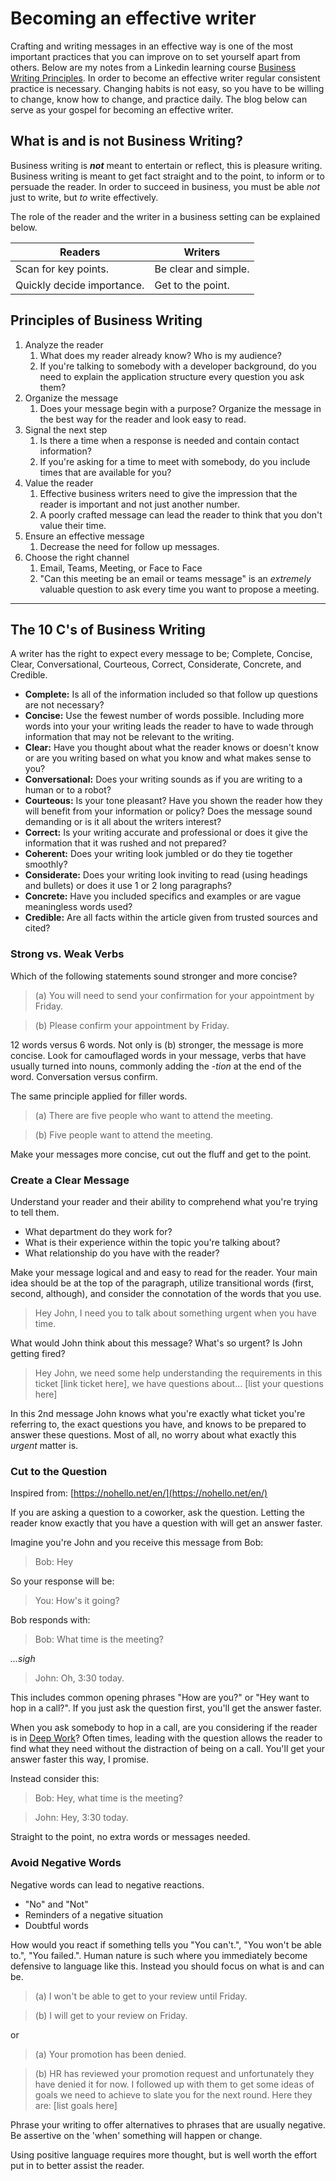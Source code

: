 # Becoming an effective writer

Crafting and writing messages in an effective way is one of the most important practices that you can improve on to set yourself apart from others. Below are my notes from a Linkedin learning course [Business Writing Principles](https://www.linkedin.com/learning/business-writing-principles/an-approach-aimed-at-success). In order to become an effective writer regular consistent practice is necessary. Changing habits is not easy, so you have to be willing to change, know how to change, and practice daily. The blog below can serve as your gospel for becoming an effective writer.

## What is and is not Business Writing?

Business writing is **_not_** meant to entertain or reflect, this is pleasure writing. Business writing is meant to get fact straight and to the point, to inform or to persuade the reader. In order to succeed in business, you must be able _not_ just to write, but _to_ write effectively.

The role of the reader and the writer in a business setting can be explained below.

| Readers                    | Writers              |
| -------------------------- | -------------------- |
| Scan for key points.       | Be clear and simple. |
| Quickly decide importance. | Get to the point.    |

## Principles of Business Writing

1. Analyze the reader
   1. What does my reader already know? Who is my audience?
   2. If you're talking to somebody with a developer background, do you need to explain the application structure every question you ask them?
2. Organize the message
   1. Does your message begin with a purpose? Organize the message in the best way for the reader and look easy to read.
3. Signal the next step
   1. Is there a time when a response is needed and contain contact information?
   2. If you're asking for a time to meet with somebody, do you include times that are available for you?
4. Value the reader
   1. Effective business writers need to give the impression that the reader is important and not just another number.
   2. A poorly crafted message can lead the reader to think that you don't value their time.
5. Ensure an effective message
   1. Decrease the need for follow up messages.
6. Choose the right channel
   1. Email, Teams, Meeting, or Face to Face
   2. "Can this meeting be an email or teams message" is an _extremely_ valuable question to ask every time you want to propose a meeting.

---

## The 10 C's of Business Writing

A writer has the right to expect every message to be; Complete, Concise, Clear, Conversational, Courteous, Correct, Considerate, Concrete, and Credible.

- **Complete:** Is all of the information included so that follow up questions are not necessary?
- **Concise:** Use the fewest number of words possible. Including more words into your your writing leads the reader to have to wade through information that may not be relevant to the writing.
- **Clear:** Have you thought about what the reader knows or doesn't know or are you writing based on what you know and what makes sense to you?
- **Conversational:** Does your writing sounds as if you are writing to a human or to a robot?
- **Courteous:** Is your tone pleasant? Have you shown the reader how they will benefit from your information or policy? Does the message sound demanding or is it all about the writers interest?
- **Correct:** Is your writing accurate and professional or does it give the information that it was rushed and not prepared?
- **Coherent:** Does your writing look jumbled or do they tie together smoothly?
- **Considerate:** Does your writing look inviting to read (using headings and bullets) or does it use 1 or 2 long paragraphs?
- **Concrete:** Have you included specifics and examples or are vague meaningless words used?
- **Credible:** Are all facts within the article given from trusted sources and cited?

### Strong vs. Weak Verbs

Which of the following statements sound stronger and more concise?

> (a) You will need to send your confirmation for your appointment by Friday.

> (b) Please confirm your appointment by Friday.

12 words versus 6 words. Not only is (b) stronger, the message is more concise. Look for camouflaged words in your message, verbs that have usually turned into nouns, commonly adding the -_tion_ at the end of the word. Conversation versus confirm.

The same principle applied for filler words.

> (a) There are five people who want to attend the meeting.

> (b) Five people want to attend the meeting.

Make your messages more concise, cut out the fluff and get to the point.

### Create a Clear Message

Understand your reader and their ability to comprehend what you're trying to tell them.

- What department do they work for?
- What is their experience within the topic you're talking about?
- What relationship do you have with the reader?

Make your message logical and and easy to read for the reader. Your main idea should be at the top of the paragraph, utilize transitional words (first, second, although), and consider the connotation of the words that you use.

> Hey John, I need you to talk about something urgent when you have time.

What would John think about this message? What's so urgent? Is John getting fired?

> Hey John, we need some help understanding the requirements in this ticket [link ticket here], we have questions about… [list your questions here]

In this 2nd message John knows what you're exactly what ticket you're referring to, the exact questions you have, and knows to be prepared to answer these questions. Most of all, no worry about what exactly this _urgent_ matter is.

### Cut to the Question

Inspired from: [https://nohello.net/en/](https://nohello.net/en/)

If you are asking a question to a coworker, ask the question. Letting the reader know exactly that you have a question with will get an answer faster.

Imagine you're John and you receive this message from Bob:

> Bob: Hey

So your response will be:

> You: How's it going?

Bob responds with:

> Bob: What time is the meeting?

_...sigh_

> John: Oh, 3:30 today.

This includes common opening phrases "How are you?" or "Hey want to hop in a call?". If you just ask the question first, you'll get the answer faster.

When you ask somebody to hop in a call, are you considering if the reader is in [Deep Work](https://www.goodreads.com/book/show/25744928-deep-work)? Often times, leading with the question allows the reader to find what they need without the distraction of being on a call. You'll get your answer faster this way, I promise.

Instead consider this:

> Bob: Hey, what time is the meeting?

> John: Hey, 3:30 today.

Straight to the point, no extra words or messages needed.

### Avoid Negative Words

Negative words can lead to negative reactions.

- "No" and "Not"
- Reminders of a negative situation
- Doubtful words

How would you react if something tells you "You can't.", "You won't be able to.", "You failed.". Human nature is such where you immediately become defensive to language like this. Instead you should focus on what is and can be.

> (a) I won't be able to get to your review until Friday.

> (b) I will get to your review on Friday.

or

> (a) Your promotion has been denied.

> (b) HR has reviewed your promotion request and unfortunately they have denied it for now. I followed up with them to get some ideas of goals we need to achieve to slate you for the next round. Here they are: [list goals here]

Phrase your writing to offer alternatives to phrases that are usually negative. Be assertive on the 'when' something will happen or change.

Using positive language requires more thought, but is well worth the effort put in to better assist the reader.
